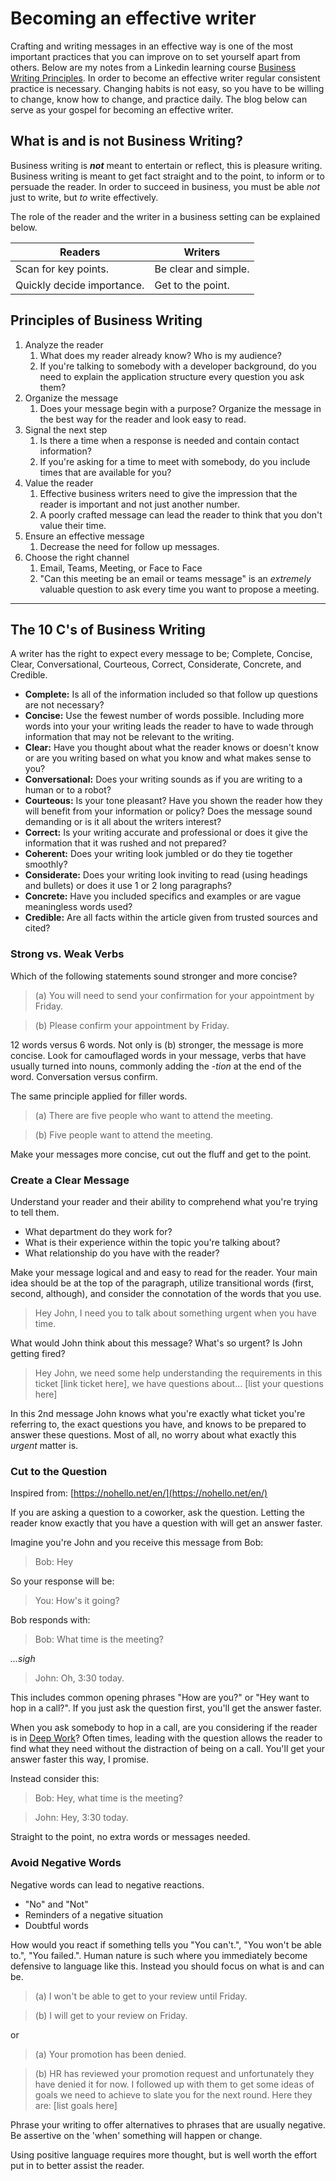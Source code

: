 # Becoming an effective writer

Crafting and writing messages in an effective way is one of the most important practices that you can improve on to set yourself apart from others. Below are my notes from a Linkedin learning course [Business Writing Principles](https://www.linkedin.com/learning/business-writing-principles/an-approach-aimed-at-success). In order to become an effective writer regular consistent practice is necessary. Changing habits is not easy, so you have to be willing to change, know how to change, and practice daily. The blog below can serve as your gospel for becoming an effective writer.

## What is and is not Business Writing?

Business writing is **_not_** meant to entertain or reflect, this is pleasure writing. Business writing is meant to get fact straight and to the point, to inform or to persuade the reader. In order to succeed in business, you must be able _not_ just to write, but _to_ write effectively.

The role of the reader and the writer in a business setting can be explained below.

| Readers                    | Writers              |
| -------------------------- | -------------------- |
| Scan for key points.       | Be clear and simple. |
| Quickly decide importance. | Get to the point.    |

## Principles of Business Writing

1. Analyze the reader
   1. What does my reader already know? Who is my audience?
   2. If you're talking to somebody with a developer background, do you need to explain the application structure every question you ask them?
2. Organize the message
   1. Does your message begin with a purpose? Organize the message in the best way for the reader and look easy to read.
3. Signal the next step
   1. Is there a time when a response is needed and contain contact information?
   2. If you're asking for a time to meet with somebody, do you include times that are available for you?
4. Value the reader
   1. Effective business writers need to give the impression that the reader is important and not just another number.
   2. A poorly crafted message can lead the reader to think that you don't value their time.
5. Ensure an effective message
   1. Decrease the need for follow up messages.
6. Choose the right channel
   1. Email, Teams, Meeting, or Face to Face
   2. "Can this meeting be an email or teams message" is an _extremely_ valuable question to ask every time you want to propose a meeting.

---

## The 10 C's of Business Writing

A writer has the right to expect every message to be; Complete, Concise, Clear, Conversational, Courteous, Correct, Considerate, Concrete, and Credible.

- **Complete:** Is all of the information included so that follow up questions are not necessary?
- **Concise:** Use the fewest number of words possible. Including more words into your your writing leads the reader to have to wade through information that may not be relevant to the writing.
- **Clear:** Have you thought about what the reader knows or doesn't know or are you writing based on what you know and what makes sense to you?
- **Conversational:** Does your writing sounds as if you are writing to a human or to a robot?
- **Courteous:** Is your tone pleasant? Have you shown the reader how they will benefit from your information or policy? Does the message sound demanding or is it all about the writers interest?
- **Correct:** Is your writing accurate and professional or does it give the information that it was rushed and not prepared?
- **Coherent:** Does your writing look jumbled or do they tie together smoothly?
- **Considerate:** Does your writing look inviting to read (using headings and bullets) or does it use 1 or 2 long paragraphs?
- **Concrete:** Have you included specifics and examples or are vague meaningless words used?
- **Credible:** Are all facts within the article given from trusted sources and cited?

### Strong vs. Weak Verbs

Which of the following statements sound stronger and more concise?

> (a) You will need to send your confirmation for your appointment by Friday.

> (b) Please confirm your appointment by Friday.

12 words versus 6 words. Not only is (b) stronger, the message is more concise. Look for camouflaged words in your message, verbs that have usually turned into nouns, commonly adding the -_tion_ at the end of the word. Conversation versus confirm.

The same principle applied for filler words.

> (a) There are five people who want to attend the meeting.

> (b) Five people want to attend the meeting.

Make your messages more concise, cut out the fluff and get to the point.

### Create a Clear Message

Understand your reader and their ability to comprehend what you're trying to tell them.

- What department do they work for?
- What is their experience within the topic you're talking about?
- What relationship do you have with the reader?

Make your message logical and and easy to read for the reader. Your main idea should be at the top of the paragraph, utilize transitional words (first, second, although), and consider the connotation of the words that you use.

> Hey John, I need you to talk about something urgent when you have time.

What would John think about this message? What's so urgent? Is John getting fired?

> Hey John, we need some help understanding the requirements in this ticket [link ticket here], we have questions about… [list your questions here]

In this 2nd message John knows what you're exactly what ticket you're referring to, the exact questions you have, and knows to be prepared to answer these questions. Most of all, no worry about what exactly this _urgent_ matter is.

### Cut to the Question

Inspired from: [https://nohello.net/en/](https://nohello.net/en/)

If you are asking a question to a coworker, ask the question. Letting the reader know exactly that you have a question with will get an answer faster.

Imagine you're John and you receive this message from Bob:

> Bob: Hey

So your response will be:

> You: How's it going?

Bob responds with:

> Bob: What time is the meeting?

_...sigh_

> John: Oh, 3:30 today.

This includes common opening phrases "How are you?" or "Hey want to hop in a call?". If you just ask the question first, you'll get the answer faster.

When you ask somebody to hop in a call, are you considering if the reader is in [Deep Work](https://www.goodreads.com/book/show/25744928-deep-work)? Often times, leading with the question allows the reader to find what they need without the distraction of being on a call. You'll get your answer faster this way, I promise.

Instead consider this:

> Bob: Hey, what time is the meeting?

> John: Hey, 3:30 today.

Straight to the point, no extra words or messages needed.

### Avoid Negative Words

Negative words can lead to negative reactions.

- "No" and "Not"
- Reminders of a negative situation
- Doubtful words

How would you react if something tells you "You can't.", "You won't be able to.", "You failed.". Human nature is such where you immediately become defensive to language like this. Instead you should focus on what is and can be.

> (a) I won't be able to get to your review until Friday.

> (b) I will get to your review on Friday.

or

> (a) Your promotion has been denied.

> (b) HR has reviewed your promotion request and unfortunately they have denied it for now. I followed up with them to get some ideas of goals we need to achieve to slate you for the next round. Here they are: [list goals here]

Phrase your writing to offer alternatives to phrases that are usually negative. Be assertive on the 'when' something will happen or change.

Using positive language requires more thought, but is well worth the effort put in to better assist the reader.
